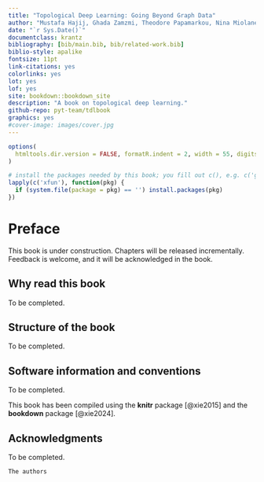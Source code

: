 ```yaml
--- 
title: "Topological Deep Learning: Going Beyond Graph Data"
author: "Mustafa Hajij, Ghada Zamzmi, Theodore Papamarkou, Nina Miolane, Aldo Guzmán-Sáenz, Karthikeyan Natesan Ramamurthy, Tolga Birdal, Tamal K. Dey, Soham Mukherjee, Shreyas N. Samaga, Neal Livesay, Robin Walters, Paul Rosen, Michael T. Schaub"
date: "`r Sys.Date()`"
documentclass: krantz
bibliography: [bib/main.bib, bib/related-work.bib]
biblio-style: apalike
fontsize: 11pt
link-citations: yes
colorlinks: yes
lot: yes
lof: yes
site: bookdown::bookdown_site
description: "A book on topological deep learning."
github-repo: pyt-team/tdlbook
graphics: yes
#cover-image: images/cover.jpg
---
```


```r
options(
  htmltools.dir.version = FALSE, formatR.indent = 2, width = 55, digits = 4
)

# install the packages needed by this book; you fill out c(), e.g. c('ggplot2', 'dplyr')
lapply(c('xfun'), function(pkg) {
  if (system.file(package = pkg) == '') install.packages(pkg)
})
```

# Preface {-}

This book is under construction. Chapters will be released incrementally. Feedback is welcome, and it will be acknowledged in the book.

## Why read this book {-}

To be completed.

## Structure of the book {-}

To be completed.

## Software information and conventions {-}

To be completed.

This book has been compiled using the **knitr**\index{knitr} package [@xie2015] and the **bookdown**\index{bookdown} package [@xie2024].

## Acknowledgments {-}

To be completed.

```block2
The authors
```
